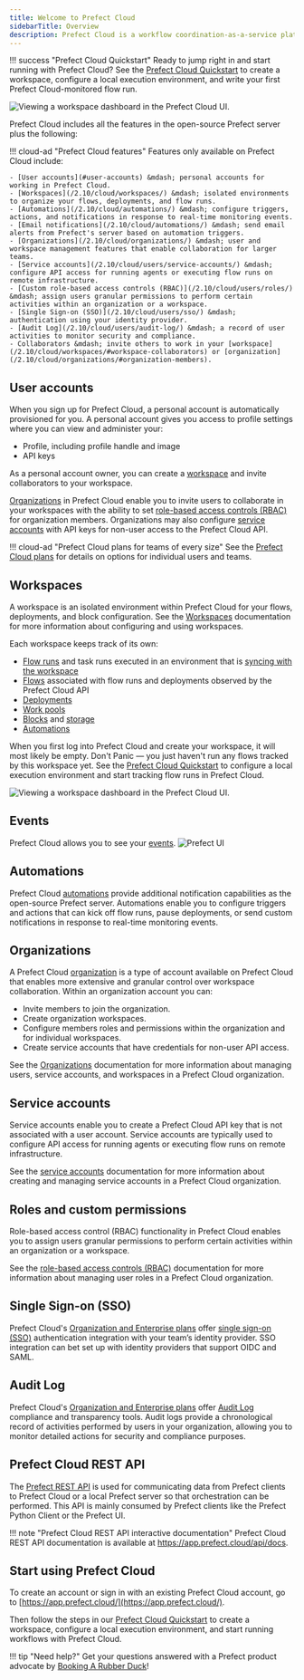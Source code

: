 ```yaml
---
title: Welcome to Prefect Cloud
sidebarTitle: Overview
description: Prefect Cloud is a workflow coordination-as-a-service platform. Prefect Cloud provides all the capabilities of the [Prefect server](/2.10/host) and UI in a hosted environment, plus additional features such as automations, workspaces, and organizations.
---
```




!!! success "Prefect Cloud Quickstart"
    Ready to jump right in and start running with Prefect Cloud? See the [Prefect Cloud Quickstart](/2.10/cloud/cloud-quickstart/) to create a workspace, configure a local execution environment, and write your first Prefect Cloud-monitored flow run.

![Viewing a workspace dashboard in the Prefect Cloud UI.](/2.10/img/ui/cloud-workspace-dashboard.png)

Prefect Cloud includes all the features in the open-source Prefect server plus the following:

!!! cloud-ad "Prefect Cloud features"
    Features only available on Prefect Cloud include:

    - [User accounts](#user-accounts) &mdash; personal accounts for working in Prefect Cloud. 
    - [Workspaces](/2.10/cloud/workspaces/) &mdash; isolated environments to organize your flows, deployments, and flow runs.
    - [Automations](/2.10/cloud/automations/) &mdash; configure triggers, actions, and notifications in response to real-time monitoring events.
    - [Email notifications](/2.10/cloud/automations/) &mdash; send email alerts from Prefect's server based on automation triggers.
    - [Organizations](/2.10/cloud/organizations/) &mdash; user and workspace management features that enable collaboration for larger teams.
    - [Service accounts](/2.10/cloud/users/service-accounts/) &mdash; configure API access for running agents or executing flow runs on remote infrastructure.
    - [Custom role-based access controls (RBAC)](/2.10/cloud/users/roles/) &mdash; assign users granular permissions to perform certain activities within an organization or a workspace.
    - [Single Sign-on (SSO)](/2.10/cloud/users/sso/) &mdash; authentication using your identity provider.
    - [Audit Log](/2.10/cloud/users/audit-log/) &mdash; a record of user activities to monitor security and compliance.
    - Collaborators &mdash; invite others to work in your [workspace](/2.10/cloud/workspaces/#workspace-collaborators) or [organization](/2.10/cloud/organizations/#organization-members).

## User accounts

When you sign up for Prefect Cloud, a personal account is automatically provisioned for you. A personal account gives you access to profile settings where you can view and administer your: 

- Profile, including profile handle and image
- API keys

As a personal account owner, you can create a [workspace](#workspaces) and invite collaborators to your workspace. 

[Organizations](#organizations) in Prefect Cloud enable you to invite users to collaborate in your workspaces with the ability to set [role-based access controls (RBAC)](#roles-and-custom-permissions) for organization members. Organizations may also configure [service accounts](#service-accounts) with API keys for non-user access to the Prefect Cloud API.

!!! cloud-ad "Prefect Cloud plans for teams of every size"
    See the [Prefect Cloud plans](https://www.prefect.io/pricing/) for details on options for individual users and teams.

## Workspaces

A workspace is an isolated environment within Prefect Cloud for your flows, deployments, and block configuration. See the [Workspaces](/2.10/cloud/workspaces/) documentation for more information about configuring and using workspaces.

Each workspace keeps track of its own:

- [Flow runs](/2.10/concepts/flows/) and task runs executed in an environment that is [syncing with the workspace](/2.10/cloud/#workspaces)
- [Flows](/2.10/concepts/flows/) associated with flow runs and deployments observed by the Prefect Cloud API
- [Deployments](/2.10/concepts/deployments/)
- [Work pools](/2.10/concepts/work-pools/)
- [Blocks](/2.10/concepts/blocks/) and [storage](/2.10/concepts/storage/)
- [Automations](/2.10/cloud/automations/)

When you first log into Prefect Cloud and create your workspace, it will most likely be empty. Don't Panic &mdash; you just haven't run any flows tracked by this workspace yet. See the [Prefect Cloud Quickstart](/2.10/cloud/cloud-quickstart/) to configure a local execution environment and start tracking flow runs in Prefect Cloud. 

![Viewing a workspace dashboard in the Prefect Cloud UI.](/2.10/img/ui/cloud-new-workspace.png)

## Events

Prefect Cloud allows you to see your [events](https://docs.prefect.io/2.10.13/cloud/events/). 
![Prefect UI](/2.10/img/ui/event-feed.png)


## Automations

Prefect Cloud [automations](/2.10/cloud/automations/) provide additional notification capabilities as the open-source Prefect server. Automations enable you to configure triggers and actions that can kick off flow runs, pause deployments, or send custom notifications in response to real-time monitoring events. 

## Organizations <span class="badge orgs"></span>

A Prefect Cloud [organization](/2.10/cloud/organizations/) is a type of account available on Prefect Cloud that enables more extensive and granular control over workspace collaboration. Within an organization account you can:

- Invite members to join the organization.
- Create organization workspaces.
- Configure members roles and permissions within the organization and for individual workspaces.
- Create service accounts that have credentials for non-user API access.

See the [Organizations](/2.10/cloud/organizations/) documentation for more information about managing users, service accounts, and workspaces in a Prefect Cloud organization.

## Service accounts <span class="badge orgs"></span>

Service accounts enable you to create a Prefect Cloud API key that is not associated with a user account. Service accounts are typically used to configure API access for running agents or executing flow runs on remote infrastructure. 

See the [service accounts](/2.10/cloud/users/service-accounts/) documentation for more information about creating and managing service accounts in a Prefect Cloud organization.

## Roles and custom permissions <span class="badge orgs"></span>

Role-based access control (RBAC) functionality in Prefect Cloud enables you to assign users granular permissions to perform certain activities within an organization or a workspace.

See the [role-based access controls (RBAC)](../cloud/users/roles/) documentation for more information about managing user roles in a Prefect Cloud organization.

## Single Sign-on (SSO) <span class="badge orgs"></span> <span class="badge enterprise"></span>

Prefect Cloud's [Organization and Enterprise plans](https://www.prefect.io/pricing) offer [single sign-on (SSO)](/2.10/cloud/users/sso/) authentication integration with your team’s identity provider. SSO integration can bet set up with identity providers that support OIDC and SAML.

## Audit Log <span class="badge orgs"></span> <span class="badge enterprise"></span>

Prefect Cloud's [Organization and Enterprise plans](https://www.prefect.io/pricing) offer [Audit Log](/2.10/cloud/users/audit-log/) compliance and transparency tools. Audit logs provide a chronological record of activities performed by users in your organization, allowing you to monitor detailed actions for security and compliance purposes. 

## Prefect Cloud REST API

The [Prefect REST API](/2.10/api-ref/rest-api/) is used for communicating data from Prefect clients to Prefect Cloud or a local Prefect server so that orchestration can be performed. This API is mainly consumed by Prefect clients like the Prefect Python Client or the Prefect UI.

!!! note "Prefect Cloud REST API interactive documentation"
    Prefect Cloud REST API documentation is available at <a href="https://app.prefect.cloud/api/docs" target="_blank">https://app.prefect.cloud/api/docs</a>.


## Start using Prefect Cloud

To create an account or sign in with an existing Prefect Cloud account, go to [https://app.prefect.cloud/](https://app.prefect.cloud/).

Then follow the steps in our [Prefect Cloud Quickstart](/2.10/ui/cloud-quickstart/) to create a workspace, configure a local execution environment, and start running workflows with Prefect Cloud.

!!! tip "Need help?"
    Get your questions answered with a Prefect product advocate by [Booking A Rubber Duck](https://calendly.com/prefect-experts/prefect-product-advocates)!
